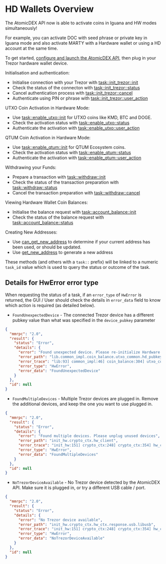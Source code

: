 # HD Wallets Overview

The AtomicDEX API now is able to activate coins in Iguana and HW modes simultaneously!

For example, you can activate DOC with seed phrase or private key in Iguana mode and also activate MARTY with a Hardware wallet or using a HD account at the same time.

To get started, [configure and launch the AtomicDEX API](/atomicdex/setup/), then plug in your Trezor hardware wallet device.

Initialisation and authentication:

- Initialise connection with your Trezor with [task::init_trezor::init](trezor_initialisation.html#task-init-trezor-init)
- Check the status of the connecton with [task::init_trezor::status](trezor_initialisation.html#task-init-trezor-status)
- Cancel authentication process with [task::init_trezor::cancel](trezor_initialisation.html#task-init-trezor-cancel)
- Authenticate using PIN or phrase with [task::init_trezor::user_action](trezor_initialisation.html#task-init-trezor-user-action)

UTXO Coin Activation in Hardware Mode:

- Use [task::enable_utxo::init](coin_activation_tasks.html#task-enable-utxo-init) for UTXO coins like KMD, BTC and DOGE.
- Check the activation status with [task::enable_utxo::status](coin_activation_tasks.html#task-enable-utxo-status)
- Authenticate the activation with [task::enable_utxo::user_action](coin_activation_tasks.html#task-enable-utxo-user-action)

QTUM Coin Activation in Hardware Mode:

- Use [task::enable_qtum::init](coin_activation_tasks.html#task-enable-qtum-init) for QTUM Ecosystem coins.
- Check the activation status with [task::enable_qtum::status](coin_activation_tasks.html#task-enable-qtum-status)
- Authenticate the activation with [task::enable_qtum::user_action](coin_activation_tasks.html#task-enable-qtum-user-action)

Withdrawing your Funds:

- Prepare a transaction with [task::withdraw::init](withdraw_tasks.html#withdraw-init)
- Check the status of the transaction preparation with [task::withdraw::status](withdraw_tasks.html#withdraw-status)
- Cancel the transaction preparation with [task::withdraw::cancel](withdraw_tasks.html#withdraw-cancel)

Viewing Hardware Wallet Coin Balances:

- Initialise the balance request with [task::account_balance::init](account_balance_tasks.html#task-account-balance-init)
- Check the status of the balance request with [task::account_balance::status](account_balance_tasks.html#task-account-balance-status)

Creating New Addresses:

- Use [can_get_new_address](hd_address_management.html#can-get-new-address) to determine if your current address has been used, or should be updated.
- Use [get_new_address](hd_address_management.html#get-new-address) to generate a new address

<Note>

These methods (and others with a `task::` prefix) will be linked to a numeric
`task_id` value which is used to query the status or outcome of the task.

</Note>

## Details for HwError error type

When requesting the status of a task, if an `error_type` of `HwError` is returned, the GUI / User should check the details in `error_data` field to know which action is required (as detailed below).

- `FoundUnexpectedDevice` - The connected Trezor device has a different pubkey value than what was specified in the `device_pubkey` parameter

```json
{
  "mmrpc": "2.0",
  "result": {
    "status": "Error",
    "details": {
      "error": "Found unexpected device. Please re-initialize Hardware wallet",
      "error_path": "lib.common_impl.coin_balance.utxo_common.hd_pubkey.hw_ctx",
      "error_trace": "lib:93] common_impl:46] coin_balance:304] utxo_common:163] hd_pubkey:176] hw_ctx:149]",
      "error_type": "HwError",
      "error_data": "FoundUnexpectedDevice"
    }
  },
  "id": null
}
```

- `FoundMultipleDevices` - Multiple Trezor devices are plugged in. Remove the additional devices, and keep the one you want to use plugged in.

```json
{
  "mmrpc": "2.0",
  "result": {
    "status": "Error",
    "details": {
      "error": "Found multiple devices. Please unplug unused devices",
      "error_path": "init_hw.crypto_ctx.hw_client",
      "error_trace": "init_hw:151] crypto_ctx:248] crypto_ctx:354] hw_client:152] hw_client:126]",
      "error_type": "HwError",
      "error_data": "FoundMultipleDevices"
    }
  },
  "id": null
}
```

- `NoTrezorDeviceAvailable` - No Trezor device detected by the AtomicDEX API. Make sure it is plugged in, or try a different USB cable / port.

```json
{
  "mmrpc": "2.0",
  "result": {
    "status": "Error",
    "details": {
      "error": "No Trezor device available",
      "error_path": "init_hw.crypto_ctx.hw_ctx.response.usb.libusb",
      "error_trace": "init_hw:151] crypto_ctx:248] crypto_ctx:354] hw_ctx:120] response:136] usb:46] libusb:195]",
      "error_type": "HwError",
      "error_data": "NoTrezorDeviceAvailable"
    }
  },
  "id": null
}
```
